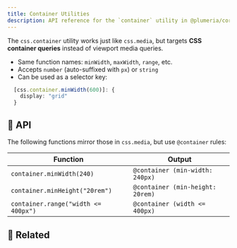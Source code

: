 ```yaml
---
title: Container Utilities
description: API reference for the `container` utility in @plumeria/core
---
```


The `css.container` utility works just like `css.media`, but targets **CSS container queries** instead of viewport media queries.

- Same function names: `minWidth`, `maxWidth`, `range`, etc.
- Accepts `number` (auto-suffixed with `px`) or `string`
- Can be used as a selector key:
```ts
  [css.container.minWidth(600)]: {
    display: "grid"
  }
```

## 📘 API

The following functions mirror those in `css.media`, but use `@container` rules:

| Function                            | Output                           |
| ----------------------------------- | -------------------------------- |
| `container.minWidth(240)`           | `@container (min-width: 240px)`  |
| `container.minHeight("20rem")`      | `@container (min-height: 20rem)` |
| `container.range("width <= 400px")` | `@container (width <= 400px)`    |

## 🔗 Related

<Cards>
  <Card title="See also: Media Queries" href="/docs/reference/media" />
</Cards>